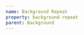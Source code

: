 ```yaml
---
name: Background Repeat
property: background-repeat
parent: Background
---
```



<Grid minWidth="320px">
  <InfoBox pattern="bg-repeat">
    <Box
      className="h-64 rounded bg-repeat"
      style={{
        backgroundImage:
          "url(https://images.unsplash.com/photo-1481819613568-3701cbc70156?ixlib=rb-1.2.1&q=80&fm=jpg&crop=entropy&cs=tinysrgb&w=100&fit=max&ixid=eyJhcHBfaWQiOjF9)",
      }}
    />
  </InfoBox>
  <InfoBox pattern="bg-no-repeat">
    <Box
      className="h-64 rounded bg-no-repeat"
      style={{
        backgroundImage:
          "url(https://images.unsplash.com/photo-1481819613568-3701cbc70156?ixlib=rb-1.2.1&q=80&fm=jpg&crop=entropy&cs=tinysrgb&w=100&fit=max&ixid=eyJhcHBfaWQiOjF9)",
      }}
    />
  </InfoBox>
  <InfoBox pattern="bg-repeat-x">
    <Box
      className="h-64 rounded bg-repeat-x"
      style={{
        backgroundImage:
          "url(https://images.unsplash.com/photo-1481819613568-3701cbc70156?ixlib=rb-1.2.1&q=80&fm=jpg&crop=entropy&cs=tinysrgb&w=100&fit=max&ixid=eyJhcHBfaWQiOjF9)",
      }}
    />
  </InfoBox>
  <InfoBox pattern="bg-repeat-y">
    <Box
      className="h-64 rounded bg-repeat-y"
      style={{
        backgroundImage:
          "url(https://images.unsplash.com/photo-1481819613568-3701cbc70156?ixlib=rb-1.2.1&q=80&fm=jpg&crop=entropy&cs=tinysrgb&w=100&fit=max&ixid=eyJhcHBfaWQiOjF9)",
      }}
    />
  </InfoBox>
  <InfoBox pattern="bg-round">
    <Box
      className="h-64 rounded bg-round"
      style={{
        backgroundImage:
          "url(https://images.unsplash.com/photo-1481819613568-3701cbc70156?ixlib=rb-1.2.1&q=80&fm=jpg&crop=entropy&cs=tinysrgb&w=100&fit=max&ixid=eyJhcHBfaWQiOjF9)",
      }}
    />
  </InfoBox>
  <InfoBox pattern="bg-space">
    <Box
      className="h-64 rounded bg-space"
      style={{
        backgroundImage:
          "url(https://images.unsplash.com/photo-1481819613568-3701cbc70156?ixlib=rb-1.2.1&q=80&fm=jpg&crop=entropy&cs=tinysrgb&w=100&fit=max&ixid=eyJhcHBfaWQiOjF9)",
      }}
    />
  </InfoBox>
</Grid>
